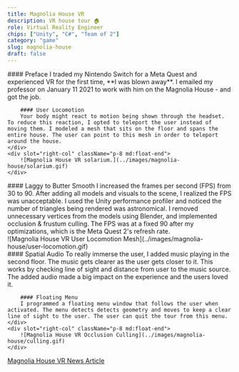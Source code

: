 ```yaml
---
title: Magnolia House VR
description: VR house tour 🏠
role: Virtual Reality Engineer
chips: ["Unity", "C#", "Team of 2"]
category: "game"
slug: magnolia-house
draft: false
---
```




<TwoColumn>
    <div slot="left-col">
        #### Preface
        I traded my Nintendo Switch for a Meta Quest and experienced VR for the first time, **I was blown away**. I emailed my professor on January 11 2021 to work with him on the Magnolia House - and got the job.   

        #### User Locomotion
        Your body might react to motion being shown through the headset. To reduce this reaction, I opted to teleport the user instead of moving them. I modeled a mesh that sits on the floor and spans the entire house. The user can point to this mesh in order to teleport around the house.  
    </div>
    <div slot="right-col" className="p-8 md:float-end">
        ![Magnolia House VR solarium.](../images/magnolia-house/solarium.gif)
    </div>
</TwoColumn>


<TwoColumn>
    <div slot="left-col">
        #### Laggy to Butter Smooth
        I increased the frames per second (FPS) from 30 to 90. After adding all models and visuals to the scene, I realized the FPS was unacceptable. I used the Unity performance profiler and noticed the number of triangles being rendered was astronomical. I removed unnecessary vertices from the models using Blender, and implemented occlusion & frustum culling. The FPS was at a fixed 90 after my optimizations, which is the Meta Quest 2's refresh rate.
    </div>
    <div slot="right-col" className="p-8 md:float-end">
        ![Magnolia House VR User Locomotion Mesh](../images/magnolia-house/user-locomotion.gif)
    </div>
</TwoColumn>


<TwoColumn>
    <div slot="left-col">
        #### Spatial Audio
        To really immerse the user, I added music playing in the second floor. The music gets clearer as the user gets closer to it. This works by checking line of sight and distance from user to the music source. The added audio made a big impact on the experience and the users loved it.
    
        #### Floating Menu
        I programmed a floating menu window that follows the user when activated. The menu detects detects geometry and moves to keep a clear line of sight to the user. The user can quit the tour from this menu.
    </div>
    <div slot="right-col" className="p-8 md:float-end">
        ![Magnolia House VR Occlusion Culling](../images/magnolia-house/culling.gif)
    </div>
</TwoColumn>


<div class="pt-4">
    <a target="_blank" rel="noopener noreferrer" href="https://cas.uncg.edu/virtual-reality-brings-the-past-to-life-at-magnolia-house">Magnolia House VR News Article</a>
</div>